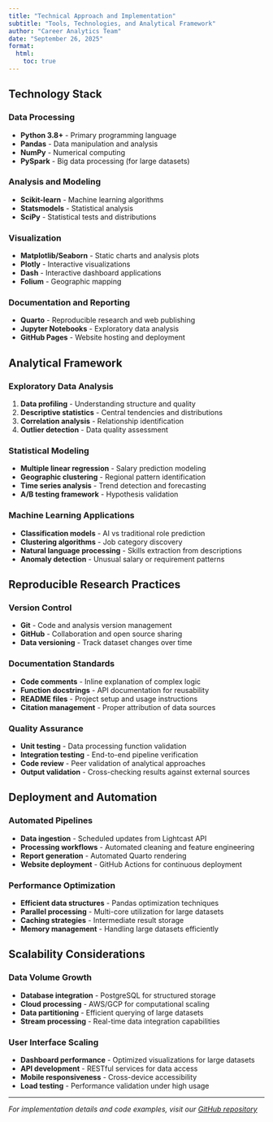 ```yaml
---
title: "Technical Approach and Implementation"
subtitle: "Tools, Technologies, and Analytical Framework"
author: "Career Analytics Team"
date: "September 26, 2025"
format:
  html:
    toc: true
---
```


## Technology Stack

### Data Processing
- **Python 3.8+** - Primary programming language
- **Pandas** - Data manipulation and analysis
- **NumPy** - Numerical computing
- **PySpark** - Big data processing (for large datasets)

### Analysis and Modeling  
- **Scikit-learn** - Machine learning algorithms
- **Statsmodels** - Statistical analysis
- **SciPy** - Statistical tests and distributions

### Visualization
- **Matplotlib/Seaborn** - Static charts and analysis plots
- **Plotly** - Interactive visualizations  
- **Dash** - Interactive dashboard applications
- **Folium** - Geographic mapping

### Documentation and Reporting
- **Quarto** - Reproducible research and web publishing
- **Jupyter Notebooks** - Exploratory data analysis
- **GitHub Pages** - Website hosting and deployment

## Analytical Framework

### Exploratory Data Analysis
1. **Data profiling** - Understanding structure and quality
2. **Descriptive statistics** - Central tendencies and distributions  
3. **Correlation analysis** - Relationship identification
4. **Outlier detection** - Data quality assessment

### Statistical Modeling
- **Multiple linear regression** - Salary prediction modeling
- **Geographic clustering** - Regional pattern identification
- **Time series analysis** - Trend detection and forecasting
- **A/B testing framework** - Hypothesis validation

### Machine Learning Applications
- **Classification models** - AI vs traditional role prediction
- **Clustering algorithms** - Job category discovery
- **Natural language processing** - Skills extraction from descriptions
- **Anomaly detection** - Unusual salary or requirement patterns

## Reproducible Research Practices

### Version Control
- **Git** - Code and analysis version management
- **GitHub** - Collaboration and open source sharing
- **Data versioning** - Track dataset changes over time

### Documentation Standards  
- **Code comments** - Inline explanation of complex logic
- **Function docstrings** - API documentation for reusability
- **README files** - Project setup and usage instructions
- **Citation management** - Proper attribution of data sources

### Quality Assurance
- **Unit testing** - Data processing function validation
- **Integration testing** - End-to-end pipeline verification  
- **Code review** - Peer validation of analytical approaches
- **Output validation** - Cross-checking results against external sources

## Deployment and Automation

### Automated Pipelines
- **Data ingestion** - Scheduled updates from Lightcast API
- **Processing workflows** - Automated cleaning and feature engineering
- **Report generation** - Automated Quarto rendering
- **Website deployment** - GitHub Actions for continuous deployment

### Performance Optimization
- **Efficient data structures** - Pandas optimization techniques
- **Parallel processing** - Multi-core utilization for large datasets  
- **Caching strategies** - Intermediate result storage
- **Memory management** - Handling large datasets efficiently

## Scalability Considerations

### Data Volume Growth
- **Database integration** - PostgreSQL for structured storage
- **Cloud processing** - AWS/GCP for computational scaling
- **Data partitioning** - Efficient querying of large datasets
- **Stream processing** - Real-time data integration capabilities

### User Interface Scaling
- **Dashboard performance** - Optimized visualizations for large datasets
- **API development** - RESTful services for data access
- **Mobile responsiveness** - Cross-device accessibility
- **Load testing** - Performance validation under high usage

---

*For implementation details and code examples, visit our [GitHub repository](https://github.com/samarthya/ad688-scratch)*